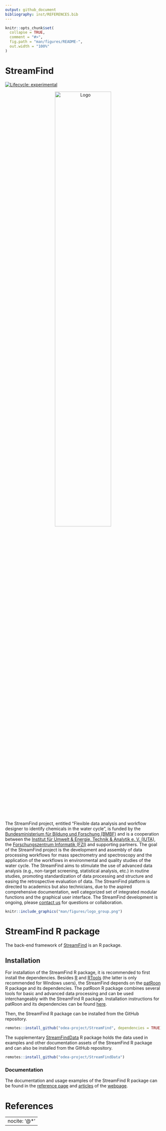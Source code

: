 ```yaml
---
output: github_document
bibliography: inst/REFERENCES.bib
---
```


<!-- README.md is generated from README.Rmd. Please edit that file -->

```r
knitr::opts_chunk$set(
  collapse = TRUE,
  comment = "#>",
  fig.path = "man/figures/README-",
  out.width = "100%"
)
```

# StreamFind

<!-- badges: start -->
[![Lifecycle: experimental](https://img.shields.io/badge/lifecycle-experimental-orange.svg)](https://lifecycle.r-lib.org/articles/stages.html#experimental)
<!-- badges: end -->


<p align="center" width="100%">
  <img width="60%" src="man/figures/logo_StreamFind.png" alt="Logo" />
</p>

The StreamFind project, entitled "Flexible data analysis and workflow designer to identify chemicals in the water cycle", is funded by the [Bundesministerium für Bildung und Forschung (BMBF)](https://www.bmbf.de) and is a cooperation between the [Institut für Umwelt & Energie, Technik & Analytik e. V. (IUTA)](https://www.iuta.de), the [Forschungszentrum Informatik (FZI)](https://www.fzi.de/) and supporting partners. The goal of the StreamFind project is the development and assembly of data processing workflows for mass spectrometry and spectroscopy and the application of the workflows in environmental and quality studies of the water cycle. The StreamFind aims to stimulate the use of advanced data analysis (e.g., non-target screening, statistical analysis, etc.) in routine studies, promoting standardization of data processing and structure and easing the retrospective evaluation of data. The StreamFind platform is directed to academics but also technicians, due to the aspired comprehensive documentation, well categorized set of integrated modular functions and the graphical user interface. The StreamFind development is ongoing, please [contact us](mailto:cunha@iuta.de) for questions  or collaboration.

```r
knitr::include_graphics("man/figures/logo_group.png")
```

# StreamFind R package

The back-end framework of [StreamFind](https://github.com/odea-project/StreamFind) is an R package.

## Installation

For installation of the StreamFind R package, it is recommended to first install the dependencies. Besides [R](https://cran.r-project.org/) and [RTools](https://cran.r-project.org/bin/windows/Rtools/) (the latter is only recommended for Windows users), the StreamFind depends on the [patRoon](https://github.com/rickhelmus/patRoon) R package and its dependencies. The patRoon R package combines several tools for basic and advanced data processing and can be used interchangeably with the StreamFind R package. Installation instructions for patRoon and its dependencies can be found [here](https://rickhelmus.github.io/patRoon/handbook_bd/manual-installation.html#r-prerequisites).

Then, the StreamFind R package can be installed from the GitHub repository.

```r
remotes::install_github("odea-project/StreamFind", dependencies = TRUE)
```

The supplementary [StreamFindData](https://github.com/odea-project/StreamFindData) R package holds the data used in examples and other documentation assets of the StreamFind R package and can also be installed from the GitHub repository.

```r
remotes::install_github("odea-project/StreamFindData")
```

### Documentation

The documentation and usage examples of the StreamFind R package can be found in the [reference page](https://odea-project.github.io/StreamFind/reference/index.html) and [articles](https://odea-project.github.io/StreamFind/articles/index.html) of the [webpage](https://odea-project.github.io/StreamFind/index.html).

# References

---
nocite: '@*'
---
